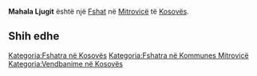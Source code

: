 {{Fshat në Kosovës
 | Emri                = Mahala Ljugit
| srp_N_name = Mahala Ljugit
| srp_N_FULL_NAME_RO = Mahala Ljugit
| srp_N_FULL_NAME_ND_RO = Mahala Ljugit
| srp_N_SORT_NAME_RG = MAHALALJUGIT
| srp_N_FULL_NAME_RG = Mahala Ljugit
| srp_N_FULL_NAME_ND_RG = Mahala Ljugit
| srp_NS_name = Махала Љугит
| srp_NS_FULL_NAME_RO = Махала Љугит
| srp_NS_FULL_NAME_ND_RO = Махала Љугит
| srp_NS_SORT_NAME_RG = МАХАЛАЉУГИТ
| srp_NS_FULL_NAME_RG = Махала Љугит
| srp_NS_FULL_NAME_ND_RG = Махала Љугит

 | Emri (Rasa dhanore) = 
 | Figura              = 
 | Shteti              = Kosovo
 | Komuna              = Mitrovicë
 | Kodi postar         = 
 | Sipërfaqja          = 

 | Popullsia           = 

 | Regj. i popullsisë  = 
 | Dend. e popullsisë  = 
 | Faqja zyrtare       = 
 <!--- Koordinatat ----> 
 | Gjerësia            = 42.510556
 | Gjatësia            = 20.856944
 | Lartësia            = 
}}
'''Mahala Ljugit''' është një [[Fshat]] në [[Mitrovicë]] të [[Kosovës]].

<!-- == Gjeografia == -->
<!-- == Historia == -->
<!-- == Demografia == -->
== Shih edhe ==
{{Komuna Mitrovicë}}
{{Kosovo-Administrata-Cung}}

[[Kategoria:Fshatra në Kosovës]]
[[Kategoria:Fshatra në Kommunes Mitrovicë]]
[[Kategoria:Vendbanime në Kosovës]]